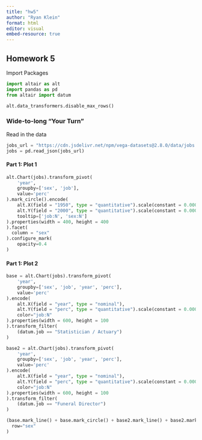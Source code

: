 ```yaml
---
title: "hw5"
author: "Ryan Klein"
format: html
editor: visual
embed-resource: true
---
```


## Homework 5

Import Packages

```python
import altair as alt
import pandas as pd
from altair import datum
```

```python
alt.data_transformers.disable_max_rows()
```

### Wide-to-long "Your Turn"

Read in the data

```python
jobs_url = "https://cdn.jsdelivr.net/npm/vega-datasets@2.8.0/data/jobs.json"
jobs = pd.read_json(jobs_url)
```

#### Part 1: Plot 1
```python
alt.Chart(jobs).transform_pivot(
    'year',
    groupby=['sex', 'job'],
    value='perc'
).mark_circle().encode(
    alt.X(field = "1950", type = "quantitative").scale(constant = 0.0001, type='symlog'),
    alt.Y(field = "2000", type = "quantitative").scale(constant = 0.0001, type='symlog'),
    tooltip=['job:N', 'sex:N']
).properties(width = 400, height = 400
).facet(
  column = "sex"
).configure_mark(
    opacity=0.4
)
```

#### Part 1: Plot 2
```python
base = alt.Chart(jobs).transform_pivot(
    'year',
    groupby=['sex', 'job', 'year', 'perc'],
    value='perc'
).encode(
    alt.X(field = "year", type = "nominal"),
    alt.Y(field = "perc", type = "quantitative").scale(constant = 0.0001, type='symlog'),
    color="job:N"
).properties(width = 600, height = 100
).transform_filter(
    (datum.job == "Statistician / Actuary")
)

base2 = alt.Chart(jobs).transform_pivot(
    'year',
    groupby=['sex', 'job', 'year', 'perc'],
    value='perc'
).encode(
    alt.X(field = "year", type = "nominal"),
    alt.Y(field = "perc", type = "quantitative").scale(constant = 0.0001, type='symlog'),
    color="job:N"
).properties(width = 600, height = 100
).transform_filter(
    (datum.job == "Funeral Director")
)

(base.mark_line() + base.mark_circle() + base2.mark_line() + base2.mark_circle()).facet(
  row="sex"
)
```

